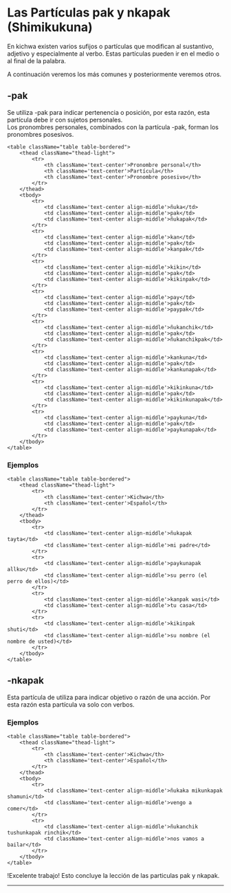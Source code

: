 
# Las Partículas pak y nkapak (Shimikukuna)
 
En kichwa existen varios sufijos o partículas que modifican al sustantivo, 
adjetivo y especialmente al verbo. Estas partículas pueden ir en el medio o al 
final de la palabra.

A  continuación veremos los más comunes y posteriormente veremos otros.

## -pak

Se utiliza -pak para indicar pertenencia o posición, por esta razón, esta 
partícula debe ir con sujetos personales.  
Los pronombres personales, combinados con la partícula -pak, forman los 
pronombres posesivos.


    <table className="table table-bordered">
        <thead className="thead-light">
            <tr>
                <th className='text-center'>Pronombre personal</th>
                <th className='text-center'>Partícula</th>
                <th className='text-center'>Pronombre posesivo</th>                
            </tr>
        </thead>
        <tbody>
            <tr>
                <td className='text-center align-middle'>ñuka</td>
                <td className='text-center align-middle'>pak</td>
                <td className='text-center align-middle'>ñukapak</td>                
            </tr>
            <tr>
                <td className='text-center align-middle'>kan</td>
                <td className='text-center align-middle'>pak</td>
                <td className='text-center align-middle'>kanpak</td>               
            </tr>
            <tr>
                <td className='text-center align-middle'>kikin</td>
                <td className='text-center align-middle'>pak</td>
                <td className='text-center align-middle'>kikinpak</td>               
            </tr>
            <tr>
                <td className='text-center align-middle'>pay</td>
                <td className='text-center align-middle'>pak</td>
                <td className='text-center align-middle'>paypak</td>                
            </tr>
            <tr>
                <td className='text-center align-middle'>ñukanchik</td>
                <td className='text-center align-middle'>pak</td>
                <td className='text-center align-middle'>ñukanchikpak</td>                
            </tr>
            <tr>
                <td className='text-center align-middle'>kankuna</td>
                <td className='text-center align-middle'>pak</td>
                <td className='text-center align-middle'>kankunapak</td>                
            </tr>
            <tr>
                <td className='text-center align-middle'>kikinkuna</td>
                <td className='text-center align-middle'>pak</td>
                <td className='text-center align-middle'>kikinkunapak</td>                
            </tr>
            <tr>
                <td className='text-center align-middle'>paykuna</td>
                <td className='text-center align-middle'>pak</td>
                <td className='text-center align-middle'>paykunapak</td>                
            </tr>           
        </tbody>
    </table>

### Ejemplos
    <table className="table table-bordered">
        <thead className="thead-light">
            <tr>
                <th className='text-center'>Kichwa</th>
                <th className='text-center'>Español</th>                               
            </tr>
        </thead>
        <tbody>
            <tr>
                <td className='text-center align-middle'>ñukapak tayta</td>
                <td className='text-center align-middle'>mi padre</td>                                
            </tr>
            <tr>
                <td className='text-center align-middle'>paykunapak allku</td>
                <td className='text-center align-middle'>su perro (el perro de ellos)</td>                           
            </tr>
            <tr>
                <td className='text-center align-middle'>kanpak wasi</td>
                <td className='text-center align-middle'>tu casa</td>                              
            </tr>
            <tr>
                <td className='text-center align-middle'>kikinpak shuti</td>
                <td className='text-center align-middle'>su nombre (el nombre de usted)</td>                              
            </tr>                   
        </tbody>
    </table>

## -nkapak
Esta partícula de utiliza para indicar objetivo o razón de una acción. Por esta razón esta partícula va solo con verbos. 

### Ejemplos
    <table className="table table-bordered">
        <thead className="thead-light">
            <tr>
                <th className='text-center'>Kichwa</th>
                <th className='text-center'>Español</th>                               
            </tr>
        </thead>
        <tbody>
            <tr>
                <td className='text-center align-middle'>ñukaka mikunkapak shamuni</td>
                <td className='text-center align-middle'>vengo a comer</td>                                
            </tr>
            <tr>
                <td className='text-center align-middle'>ñukanchik tushunkapak rinchik</td>
                <td className='text-center align-middle'>nos vamos a bailar</td>                           
            </tr>                              
        </tbody>
    </table>

!Excelente trabajo! Esto concluye la lección de las particulas pak y nkapak.

<hr />
<MiniTestForm lecture="grammar-1" />
